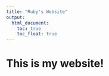 ```yaml
---
title: "Ruby's Website"
output: 
  html_document:
    toc: true
    toc_float: true
---
```


# This is my website! 

